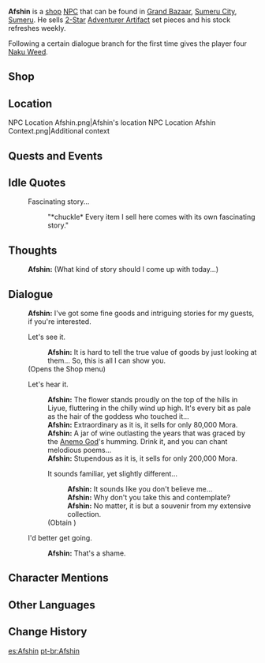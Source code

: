 {{Character Infobox
|type             = Open-World NPC
|image            = NPC Afshin.png
|region           = Sumeru
|location         = Sumeru
|affiliation      = 
|title            = Traveling Merchant

|ancestry         = <!-- Clan/family -->
|father           = 
|mother           = 
|spouse           = 
|sibling          = 
|child            = 
|relative         = 

|voiceEN          = 
|voiceCN          = 
|voiceJP          = 
|dialoguereward   = {{Card|Naku Weed|4}}
}}
'''Afshin''' is a [[shop]] [[NPC]] that can be found in [[Grand Bazaar]], [[Sumeru City]], [[Sumeru]]. He sells [[:Category:2-Star Artifacts|2-Star]] [[Adventurer|Adventurer Artifact]] set pieces and his stock refreshes weekly.

Following a certain dialogue branch for the first time gives the player four [[Naku Weed]].

==Shop==
{{Shop/Header|total=1|note=Refreshes|vendor=Afshin}}
{{Shop|Adventurer's Golden Goblet|2000|1|total=1|note=Weekly}}
{{Shop|Adventurer's Tail Feather|2000|1|total=1|note=Weekly}}
{{Shop|Adventurer's Bandana|2000|1|total=1|note=Weekly}}
{{Shop|Adventurer's Flower|2000|1|total=1|note=Weekly}}
{{Shop|Adventurer's Pocket Watch|2000|1|total=1|note=Weekly}}
{{Shop/Footer|note=&#32;|total=10,000}}

==Location==
<gallery>
NPC Location Afshin.png|Afshin's location
NPC Location Afshin Context.png|Additional context
</gallery>
<!--
==Profile==
''(To be added.)''

===Appearance===
''(To be added.)''
-->
==Quests and Events==
{{Quests and Events|The Reason We Are Gathered Here=non-speaking}}

==Idle Quotes==
{{Dialogue Start}}
:{{DIcon|Idle}} Fascinating story...
::{{A|VO Afshin 01.ogg}} "*chuckle* Every item I sell here comes with its own fascinating story."
{{Dialogue End}}

==Thoughts==
{{All Schemes to Know Explanation|name=Afshin}}
{{Dialogue Start}}
:{{A|VO Afshin All Schemes to Know 01.ogg}} '''Afshin:''' (What kind of story should I come up with today...)
{{Dialogue End}}

==Dialogue==
{{Dialogue Start}}
:'''Afshin:''' I've got some fine goods and intriguing stories for my guests, if you're interested.
:{{DIcon|Shop}} Let's see it.
::'''Afshin:''' It is hard to tell the true value of goods by just looking at them... So, this is all I can show you.
:;(Opens the Shop menu)
:{{DIcon}} Let's hear it.
::'''Afshin:''' The flower stands proudly on the top of the hills in Liyue, fluttering in the chilly wind up high. It's every bit as pale as the hair of the goddess who touched it...
::'''Afshin:''' Extraordinary as it is, it sells for only 80,000 Mora.
::'''Afshin:''' A jar of wine outlasting the years that was graced by the [[Barbatos|Anemo God]]'s humming. Drink it, and you can chant melodious poems...
::'''Afshin:''' Stupendous as it is, it sells for only 200,000 Mora.
::{{DIcon|Reward}} It sounds familiar, yet slightly different...
:::'''Afshin:''' It sounds like you don't believe me...
:::'''Afshin:''' Why don't you take this and contemplate?
:::'''Afshin:''' No matter, it is but a souvenir from my extensive collection.
::;(Obtain {{Item|Naku Weed|20|x=4}})
:{{DIcon}} I'd better get going.
::'''Afshin:''' That's a shame.
{{Dialogue End}}

==Character Mentions==
{{Character Mentions}}

==Other Languages==
{{Other Languages
|default_hidden = 1
|en      = Afshin
|zhs     = 阿夫辛
|zhs_rm  = Āfūxīn
|zht     = 阿夫辛
|zht_rm  = Āfūxīn
|ja      = アフシン
|ja_rm   = Afushin
|ko      = //아프신//
|es      = Afshin
|fr      = Afshin
|ru      = Афшин
|th      = Afshin
|vi      = Afshin
|de      = Afshin
|id      = Afshin
|pt      = Afshin
|tr      = Afshin
|it      = Afshin
}}

==Change History==
{{Change History|3.0}}

[[es:Afshin]]
[[pt-br:Afshin]]